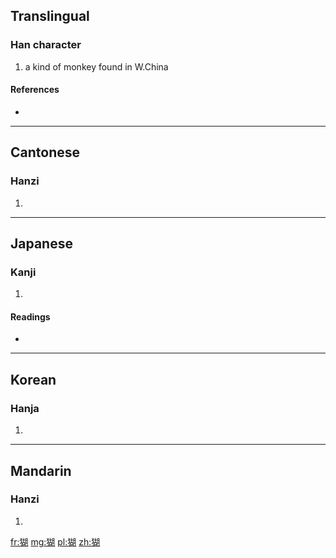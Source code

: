 ==Translingual==

===Han character===
{{Han char|rn=94|rad=犬|as=09|sn=12|four=4722<sub>0</sub>|canj=大竹十口月 (KHJRB)}}

# a kind of monkey found in W.China

====References====
* {{Han ref|kx=0714.060|dkj=20513|dj=1126.060|hdz=21356.090|uh=7322|ud=29474|bh=DA70|bd=55920}}

----

==Cantonese==

===Hanzi===
{{yue-hanzi|jyut=|y=wu4}}

# {{defn|Cantonese|sort=犬09}}

----

==Japanese==

===Kanji===
{{ja-kanji|grade=|rs=犬09}}

# {{defn|Japanese|sort=犬09}}

====Readings====
* {{ja-readings|on=[[こ]] (ko), [[ご]] (go)|kun=|nanori=}}

----

==Korean==

===Hanja===
{{ko-hanja|hangeul=호|eumhun=|rv=ho|mr=ho|y=ho}}

# {{defn|Korean|sort=犬09}}

----

==Mandarin==

===Hanzi===
{{cmn-hanzi|pin=[[hú]] ([[hu2]])|wg=hu<sup>2</sup>}}

# {{defn|Mandarin|sort=犬09}}

[[fr:猢]]
[[mg:猢]]
[[pl:猢]]
[[zh:猢]]